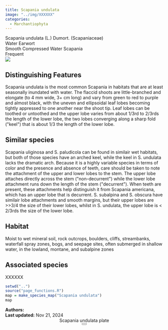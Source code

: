 ```yaml
---
title: Scapania undulata
image: "../img/XXXXXX"
categories:
  - Marchantiophyta
---
```


<div class="info-panel">
 <div class="info-top">
  <div class="taxon-scientific"><span class="taxon-name">Scapania undulata</span> <span class="taxon-authority">(L.) Dumort.</span> <span class="taxon-family">(Scapaniaceae)</span></div>
  <div class="taxon-common">Water Earwort</div>
 </div>
 <div class="info-bottom">
  <div class="taxon-qnd">Smooth Compressed Water Scapania</div>
  <div class="taxon-abundance">Frequent</div>
 </div>
</div>
<div class="imerss-content-frame">
 <div class="imerss-image-header">
  <div class="imerss-image-holder imerss-column-left" data-toggle="tooltip" style="background-image: url(../img/XXXXXX)" title="XXXXXX">
  </div>

  <div class="imerss-image-holder imerss-column-right" data-toggle="tooltip" style="background-image: url(../img/XXXXXX)" title="XXXXXX">
  </div>
 
 </div>
 <div class="imerss-content-lower">
  <div class="imerss-column-left">
  <div class="tab-microscope" data-micromodal-trigger="modal-plate">
  <img src="../img/bryo guide microscope.png"/>
  </div>

<h2>Distinguishing Features</h2>

Scapania undulata is the most common Scapania in habitats that are at least seasonally inundated with water. The flaccid shoots are little-branched and elongate (to 4 mm wide, 3+ cm long) and vary from green to red to purple and almost black, with the uneven and ellipsoidal leaf lobes becoming tightly appressed to one another near the shoot tip. Leaf lobes can be toothed or untoothed and the upper lobe varies from about 1/3rd to 2/3rds the length of the lower lobe, the two lobes converging along a sharp fold (&quot;keel&quot;) that is about 1/3 the length of the lower lobe.  

<h2>Similar species</h2>

Scapania uliginosa and S. paludicola can be found in similair wet habitats, but both of those species have an arched keel, while the keel in S. undulata lacks the dramatic arch. Because it is a highly variable species in terms of color and the presence and absence of teeth, care should be taken to note the attachment of the upper and lower lobes to the stem. The upper lobe attaches directly across the stem (&quot;non-decurrent&quot;) while the lower lobe attachment runs down the length of the stem (&quot;decurrent&quot;). When teeth are present, these attachments help distinguish it from Scapania americana, which has an upper lobe that is decurrent. S. subalpina and S. obscura have similair lobe attachments and smooth margins, but their upper lobes are &gt;&gt;3/4 the size of their lower lobes, whilst in S. undulata, the upper lobe is &lt; 2/3rds the size of the lower lobe. 

<h2>Habitat</h2>

Moist to wet mineral soil, rock outcrops, boulders, cliffs, streambanks, waterfall spray zones, bogs, and seepage sites, often submerged in shallow water, in the lowland, montane, and subalpine zones

<h2>Associated species</h2>

XXXXXX
</div>

<div class="imerss-column-right">

<div class="imerss-image-holder imerss-column-right" data-toggle="tooltip" style="background-image: url(../img/XXXXX)" title="XXXXX">
</div>

<div class="imerss-map-holder">
```r
setwd("..")
source("page_functions.R")
map = make_species_map("Scapania undulata")
map
```
</div>

</div>

</div>
</div>

<div class="taxon-footer">
 <div class="taxon-authors"><b>Authors:</b> <span></span></div>
 <div class="taxon-update"><b>Last updated:</b> <span>Nov 21, 2024</span></div>
</div>

<div class="modal micromodal-slide" id="modal-plate" aria-hidden="true">
 <div class="modal__overlay" tabindex="-1" data-micromodal-close>
  <div class="modal__container" role="dialog" aria-modal="true" aria-labelledby="modal-plate-title" >
   <header class="modal__header">
   <div class="modal__title" id="modal-plate-title">
  Scapania undulata plate
   </div>
   <button class="modal__close" aria-label="Close" data-micromodal-close></button>
   </header>
  <div class="modal__content" id="modal-plate-content">
   <div class="imerss-image-holder" data-toggle="tooltip" style="background-image: url(../img/XXXXX)" title="XXXXX">
  </div>
  </div>
  </div>
 </div>
</div>

<script src="../js/micromodal.min.js"></script>
<link href="../css/style-taxon.css" rel="stylesheet">
<link href="../css/micromodal.css" rel="stylesheet">

<script>
MicroModal.init();
</script>

